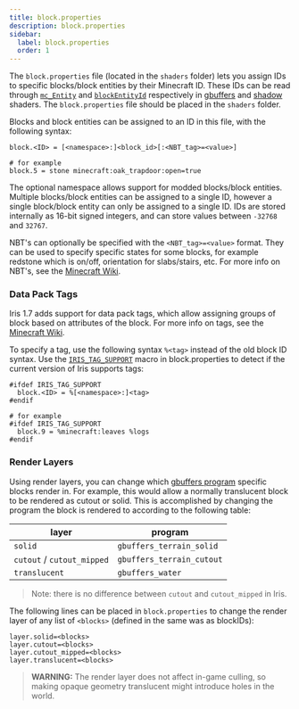 ```yaml
---
title: block.properties
description: block.properties
sidebar:
  label: block.properties
  order: 1
---
```


The `block.properties` file (located in the `shaders` folder) lets you assign IDs to specific blocks/block entities by their Minecraft ID. These IDs can be read through [`mc_Entity`](/reference/attributes/mc_entity) and [`blockEntityId`](/reference/uniforms/general/blockentityid) respectively in [gbuffers](/reference/programs/gbuffers) and [shadow](/reference/programs/shadow) shaders. The `block.properties` file should be placed in the `shaders` folder.

Blocks and block entities can be assigned to an ID in this file, with the following syntax:
```
block.<ID> = [<namespace>:]<block_id>[:<NBT_tag>=<value>]

# for example
block.5 = stone minecraft:oak_trapdoor:open=true
```

The optional namespace allows support for modded blocks/block entities. Multiple blocks/block entities can be assigned to a single ID, however a single block/block entity can only be assigned to a single ID. IDs are stored internally as 16-bit signed integers, and can store values between `-32768` and `32767`.

NBT's can optionally be specified with the `<NBT_tag>=<value>` format. They can be used to specify specific states for some blocks, for example redstone which is on/off, orientation for slabs/stairs, etc. For more info on NBT's, see the [Minecraft Wiki](https://minecraft.wiki/w/NBT_format).

### Data Pack Tags

Iris 1.7 adds support for data pack tags, which allow assigning groups of block based on attributes of the block. For more info on tags, see the [Minecraft Wiki](https://minecraft.wiki/w/Tag#Java_Edition_2).

To specify a tag, use the following syntax `%<tag>` instead of the old block ID syntax. Use the [`IRIS_TAG_SUPPORT`](/reference/macros/iris_tag_support) macro in block.properties to detect if the current version of Iris supports tags:
```
#ifdef IRIS_TAG_SUPPORT
  block.<ID> = %[<namespace>:]<tag>
#endif

# for example
#ifdef IRIS_TAG_SUPPORT
  block.9 = %minecraft:leaves %logs
#endif
```

### Render Layers

Using render layers, you can change which [gbuffers program](/reference/programs/gbuffers) specific blocks render in. For example, this would allow a normally translucent block to be rendered as cutout or solid. This is accomplished by changing the program the block is rendered to according to the following table:

| layer                     | program                   |
| ------------------------- | ------------------------- |
| `solid`                   | `gbuffers_terrain_solid`  |
| `cutout` / `cutout_mipped`| `gbuffers_terrain_cutout` |
| `translucent`             | `gbuffers_water`          |

> Note: there is no difference between `cutout` and `cutout_mipped` in Iris.

The following lines can be placed in `block.properties` to change the render layer of any list of `<blocks>` (defined in the same was as blockIDs):

```
layer.solid=<blocks>
layer.cutout=<blocks>
layer.cutout_mipped=<blocks>
layer.translucent=<blocks>
```

> **WARNING:** The render layer does not affect in-game culling, so making opaque geometry translucent might introduce holes in the world.